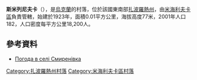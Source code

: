 {{coord|47|13|3|N|35|20|12|E|scale:100000|display=title}}

'''斯米列尼夫卡'''（{{lang-uk|Смиренівка}}），是[[烏克蘭|烏克蘭]]的村落，位於該國東南部[[扎波羅熱州|扎波羅熱州]]，由[[米海利夫卡區|米海利夫卡區]]負責管轄，始建於1923年，面積0.01平方公里，海拔高度77米，2001年人口182，人口密度每平方公里18,200人。

==參考資料==
* [http://weather.in.ua/ua/zaporozhskaja/24225 Погода в селі Смиренівка] {{Wayback|url=http://weather.in.ua/ua/zaporozhskaja/24225 |date=20111220173341 }}

[[Category:扎波羅熱州村落|Category:扎波羅熱州村落]]
[[Category:米海利夫卡區村落|Category:米海利夫卡區村落]]


{{Zaporizhia-geo-stub}}